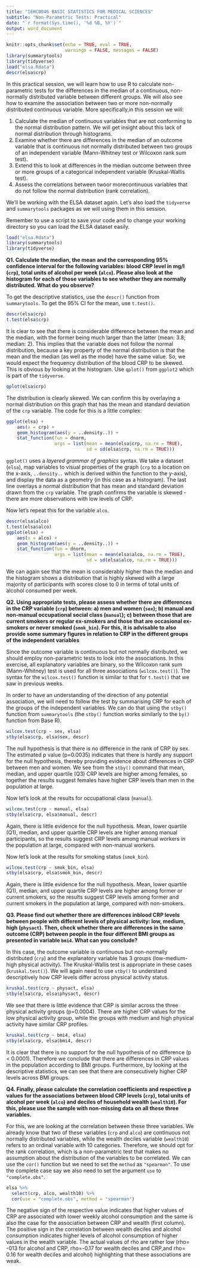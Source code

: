 ```yaml
---
title: "IEHC0046 BASIC STATISTICS FOR MEDICAL SCIENCES"
subtitle: "Non-Parametric Tests: Practical"
date: "`r format(Sys.time(), '%d %B, %Y')`"
output: word_document
---
```


```r
knitr::opts_chunk$set(echo = TRUE, eval = TRUE, 
                      warnings = FALSE, messages = FALSE)
library(summarytools)
library(tidyverse)
load("elsa.Rdata")
descr(elsa$crp)
```

In this practical session, we will learn how to use R to calculate non-parametric tests for the differences in the median of a continuous, non-normally distributed variable between different groups. We will also see how to examine the association between two or more non-normally distributed continuous variable. More specifically,in this session we will:

1. Calculate the median of continuous variables that are not conforming to the normal distribution pattern. We will get insight about this lack of normal distribution through histograms.
2. Examine whether there are differences in the median of an outcome variable that is continuous not normally distributed between two groups of an independent variable (Mann-Whitney test or Wilcoxon rank sum test).  
3. Extend this to look at differences in the median outcome between three or more groups of a categorical independent variable (Kruskal-Wallis test).
4. Assess the correlations between twoor morecontinuous variables that do not follow the normal distribution (rank correlation).

We'll be working with the ELSA dataset again. Let's also load the `tidyverse` and `summarytools` packages as we will using them in this session.

Remember to use a script to save your code and to change your working directory so you can load the ELSA dataset easily.

```r
load("elsa.Rdata")
library(summarytools)
library(tidyverse)
```

**Q1. Calculate the median, the mean and the corresponding 95% confidence interval for the following variables: blood CRP level in mg/l (`crp`), total units of alcohol per week (`alco`). Please also look at the histogram for each of those variables to see whether they are normally distributed. What do you observe?**

To get the descriptive statistics, use the `descr()` function from `summarytools`. To get the 95% CI for the mean, use `t.test()`.

```r
descr(elsa$crp)
t.test(elsa$crp)
```

It is clear to see that there is considerable difference between the mean and the median, with the former being much larger than the latter (mean: 3.8; median: 2). This implies that the variable does not follow the normal distribution, because a key property of the normal distribution is that the mean and the median (as well as the mode) have the same value. So, we would expect the frequency distribution of the blood CRP to be skewed. This is obvious by looking at the histogram. Use `qplot()` from `ggplot2` which is part of the `tidyverse`.

```r
qplot(elsa$crp)
```

The distribution is clearly skewed. We can confirm this by overlaying a normal distribution on this graph that has the mean and standard deviation of the `crp` variable. The code for this is a little complex:
```r
ggplot(elsa) +
    aes(x = crp) +
    geom_histogram(aes(y = ..density..)) +
    stat_function(fun = dnorm, 
                  args = list(mean = mean(elsa$crp, na.rm = TRUE),
                              sd = sd(elsa$crp, na.rm = TRUE)))
```
`ggplot()` uses a *layered grammar of graphics* syntax. We take a dataset (`elsa`), map variables to visual properties of the graph (`crp` to a location on the x-axis, `..density..` which is derived within the function to the y-axis), and display the data as a geometry (in this case as a histogram). The last line overlays a normal distribution that has mean and standard deviation drawn from the `crp` variable. The graph confirms the variable is skewed - there are more observations with low levels of CRP.

Now let's repeat this for the variable `alco`.

```r
descr(elsa$alco)
t.test(elsa$alco)
ggplot(elsa) +
    aes(x = alco) +
    geom_histogram(aes(y = ..density..)) +
    stat_function(fun = dnorm, 
                  args = list(mean = mean(elsa$alco, na.rm = TRUE),
                              sd = sd(elsa$alco, na.rm = TRUE)))
```

We can again see that the mean is considerably higher than the median and the histogram shows a distribution that is highly skewed with a large majority of participants with scores close to 0 in terms of total units of alcohol consumed per week.

**Q2. Using appropriate tests, please assess whether there are differences in the CRP variable (`crp`) between: a) men and women (`sex`); b) manual and non-manual occupational social class (`manual`); c) between those that are current smokers or regular ex-smokers and those that are occasional ex-smokers or never smoked (`smok_bin`). For this, it is advisable to also provide some summary figures in relation to CRP in the different groups of the independent variables**

Since the outcome variable is continuous but not normally distributed, we should employ non-parametric tests to look into the associations. In this exercise, all explanatory variables are binary, so the Wilcoxon rank sum (Mann-Whitney) test is used for all three associations (`wilcox.test()`). The syntax for the `wilcox.test()` function is similar to that for `t.test()` that we saw in previous weeks.

In order to have an understanding of the direction of any potential association, we will need to follow the test by summarising CRP for each of the groups of the independent variables. We can do that using the `stby()` function from `summarytools` (the `stby()` function works similarly to the `by()` function from Base R).

```r
wilcox.test(crp ~ sex, elsa)
stby(elsa$crp, elsa$sex, descr)
```

The null hypothesis is that there is no difference in the rank of CRP by sex. The estimated p value (p=0.0035) indicates that there is hardly any support for the null hypothesis, thereby providing evidence about differences in CRP between men and women. We see from the `stby()` command that mean, median, and upper quartile (Q3) CRP levels are higher among females, so together the results suggest females have higher CRP levels than men in the population at large.

Now let's look at the results for occupational class (`manual`).

```r
wilcox.test(crp ~ manual, elsa)
stby(elsa$crp, elsa$manual, descr)
```

Again, there is little evidence for the null hypothesis. Mean, lower quartile (Q1), median, and upper quartile CRP levels are higher among manual participants, so the results suggest CRP levels among manual workers in the population at large, compared with non-manual workers.

Now let's look at the results for smoking status (`smok_bin`).

```r
wilcox.test(crp ~ smok_bin, elsa)
stby(elsa$crp, elsa$smok_bin, descr)
```

Again, there is little evidence for the null hypothesis. Mean, lower quartile (Q1), median, and upper quartile CRP levels are higher among former or current smokers, so the results suggest CRP levels among former and current smokers in the population at large, compared with non-smokers.

**Q3. Please find out whether there are differences inblood CRP levels between people with different levels of physical activity: low, medium, high (`physact`). Then, check whether there are differences in the same outcome (CRP) between people in the four different BMI groups as presented in variable `bmi4`. What can you conclude?**

In this case, the outcome variable is continuous but non-normally distributed (`crp`) and the explanatory variable has 3 groups (low-medium-high physical activity). The Kruskal-Wallis test is appropriate in these cases (`kruskal.test()`). We will again need to use `stby()` to understand descriptively how CRP levels differ across physical activity status.

```r
kruskal.test(crp ~ physact, elsa)
stby(elsa$crp, elsa$physact, descr)
```

We see that there is little evidence that CRP is similar across the three physical activity groups (p=0.0004). There are higher CRP values for the low physical activity group, while the groups with medium and high physical activity have similar CRP profiles.

```r
kruskal.test(crp ~ bmi4, elsa)
stby(elsa$crp, elsa$bmi4, descr)
```

It is clear that there is no support for the null hypothesis of no difference (p < 0.0001). Therefore we conclude that there are differences in CRP values in the population according to BMI groups. Furthermore, by looking at the descriptive statistics, we can see that there are consecutively higher CRP levels across BMI groups.

**Q4. Finally, please calculate the correlation coefficients and respective p values for the associations between blood CRP levels (`crp`), total units of alcohol per week (`alco`) and deciles of household wealth (`wealth10`). For this, please use the sample with non-missing data on all these three variables.**

For this, we are looking at the correlation between these three variables. We already know that two of these variables (`crp` and `alco`) are continuous not normally distributed variables, while the wealth deciles variable (`wealth10`) refers to an ordinal variable with 10 categories. Therefore, we should opt for the rank correlation, which is a non-parametric test that makes no assumption about the distribution of the variables to be correlated. We can use the `cor()` function but we need to set the `method` as `"spearman"`. To use the complete case say we also need to set the argument `use` to `"complete.obs"`.

```r
elsa %>%
  select(crp, alco, wealth10) %>%
  cor(use = "complete.obs", method = "spearman")
```

The negative sign of the respective value indicates that higher values of CRP are associated with lower weekly alcohol consumption and the same is also the case for the association between CRP and wealth (first column). The positive sign in the correlation between wealth deciles and alcohol consumption indicates higher levels of alcohol consumption of higher values in the wealth variable. The actual values of rho are rather low (rho= -013 for alcohol and CRP, rho=-0.17 for wealth deciles and CRP,and rho= 0.16 for wealth deciles and alcohol) highlighting that these associations are weak.